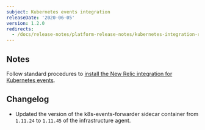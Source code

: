 ```yaml
---
subject: Kubernetes events integration
releaseDate: '2020-06-05'
version: 1.2.0
redirects:
  - /docs/release-notes/platform-release-notes/kubernetes-integration-release-notes/new-relic-integration-kubernetes-events-120
---
```


## Notes

Follow standard procedures to [install the New Relic integration for Kubernetes events](/docs/integrations/kubernetes-integration/kubernetes-events/install-kubernetes-events-integration).

## Changelog

* Updated the version of the k8s-events-forwarder sidecar container from `1.11.24` to `1.11.45` of the infrastructure agent.
